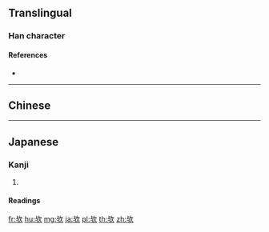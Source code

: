{{character info/new}}
{{also|歟}}
==Translingual==

===Han character===
{{Han char|rn=76|rad=欠|as=03|sn=7|four=|canj=XYMNO,YMNO|ids=⿰与欠}}

====References====
* {{Han ref|kx=0566.080|dkj=16012|hdz=32134.040|uh=6B24|ud=27428}}

----

==Chinese==
{{zh-see|歟}}

----

==Japanese==

===Kanji===
{{ja-kanji|grade=|rs=欠03|style=s|kyu=歟}}

# {{defn|lang=ja|sort=欠03}}

====Readings====
{{ja-readings
|on=[[よ]] (yo)
|kun=[[か]] (ka), [[や]] (ya)}}

[[fr:欤]]
[[hu:欤]]
[[mg:欤]]
[[ja:欤]]
[[pl:欤]]
[[th:欤]]
[[zh:欤]]
